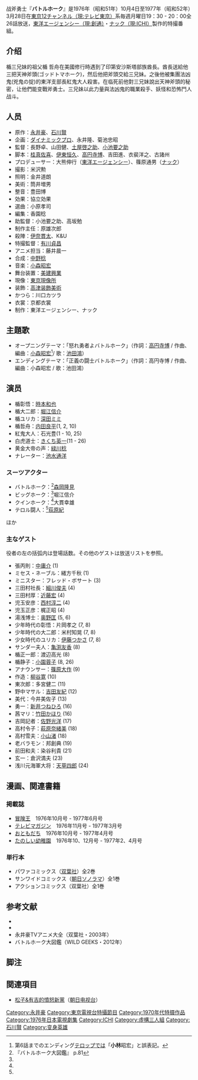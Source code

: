 {{roughtranslation|time=2015-01-14T12:53:59+00:00}}
战斧勇士『'''バトルホーク'''』是1976年（昭和51年）10月4日至1977年（昭和52年）3月28日在[[テレビ東京|東京12チャンネル（現:テレビ東京）]]系毎週月曜日19：30 - 20：00全26話放送，[[創通|東洋エージェンシー（現:創通）]]・[[ICHI_(企業)|ナック（現:ICHI）]]製作的特撮番組。
==介绍==
楯三兄妹的祖父楯 哲舟在美國修行時遇到了印第安沙斯塔部族酋長。酋長送給他三把天神斧頭(ゴッドトマホーク)，然后他把斧頭交給三兄妹。之後他被集團法凶鬼(兇鬼の掟)的東洋支部長紅鬼大人殺害。在临死前他對三兄妹說出天神斧頭的秘密，让他們能变戰斧勇士。三兄妹以此力量與法凶鬼的職業殺手、妖怪和恐怖鬥人战斗。
==人员 ==
* 原作：[[永井豪|永井豪]]、[[石川賢_(漫画家)|石川賢]]
* 企画：[[永井豪#ダイナミックプロ|ダイナミックプロ]]、永井隆、菊池忠昭
* 監督：長野卓、山田健、[[土屋啓之助|土屋啓之助]]、[[小池要之助|小池要之助]]
* 脚本：[[辻真先|桂真佐喜]]、[[伊東恒久|伊東恒久]]、[[永井泰宇|高円寺博]]、吉田進、衣裴洋之、古諸州
* プロデューサー：大熊伸行（[[創通|東洋エージェンシー]]）、篠原通男（[[ICHI_(企業)|ナック]]）
* 撮影：米沢勲
* 照明：金井道朗
* 美術：筒井増男
* 整音：豊田博
* 効果：協立効果
* 選曲：小原孝司
* 編集：香園稔
* 助監督：小池要之助、高坂勉
* 制作主任：原雄次郎
* 殺陣：[[伊奈貫太|伊奈貫太]]、K&U
* 特撮監督：[[有川貞昌|有川貞昌]]
* アニメ担当：藤井晨一
* 合成：[[中野稔|中野稔]]
* 音楽：[[小森昭宏|小森昭宏]]
* 舞台装置：[[ケイエッチケイアート|美建興業]]
* 現像：[[東京現像所|東京現像所]]
* 装飾：[[高津装飾美術|高津装飾美術]]
* かつら：川口カツラ
* 衣裳：京都衣裳
* 制作：東洋エージェンシー、ナック
== 主題歌==
* オープニングテーマ：「怒れ勇者よバトルホーク」（作詞：[[永井泰宇|高円寺博]] / 作曲、編曲：[[小森昭宏|小森昭宏]]<ref>第6話までのエンディング[[スーパーインポーズ_(映像編集)|テロップ]]では「'''小林'''昭宏」と誤表記。</ref>/ 歌：[[池田鴻|池田鴻]]）
* エンディングテーマ：「正義の闘士バトルホーク」（作詞：高円寺博 / 作曲、編曲：小森昭宏 / 歌：池田鴻）
== 演员==
* 楯彰悟：[[時本和也|時本和也]]
* 楯大二郎：[[堀江信介|堀江信介]]
* 楯ユリカ：[[深田ミミ|深田ミミ]]
* 楯哲舟：[[内田良平_(俳優)|内田良平]](1, 2, 10)
* 紅鬼大人：石光豊(1 - 10, 25)
* 白虎道士：[[きくち英一|きくち英一]](11 - 26)
* 黄金大帝の声：[[緑川稔|緑川稔]]
* ナレーター：[[池水通洋|池水通洋]]
=== スーツアクター ===
* バトルホーク：<ref name="大図鑑">『バトルホーク大図鑑』 p.81</ref>[[森岡隆見|森岡隆見]]
* ビッグホーク：<ref name="大図鑑"/>堀江信介
* クインホーク：<ref name="大図鑑"/>大貫幸雄
* テロル闘人：<ref name="大図鑑"/>[[荻原紀|荻原紀]]
ほか

=== 主なゲスト ===
役者の左の括弧内は登場話数。その他のゲストは放送リストを参照。

* 張丙則：[[中庸助|中庸介]] (1)
* ミセス・ネーブル：緒方千秋 (1)
* ミニスター：フレッド・ボサート (3)
* 三田村社長：[[細川俊夫_(俳優)|細川俊夫]] (4)
* 三田村厚：[[近藤宏|近藤宏]] (4)
* 児玉安彦：[[西村淳二|西村淳二]] (4)
* 児玉正彦：梶正昭 (4)
* 湯浅博士：[[奥野匡|奥野匡]] (5, 6)
* 少年時代の彰悟：片岡孝之 (7, 8)
* 少年時代の大二郎：米村知晃 (7, 8)
* 少女時代のユリカ：[[伊藤つかさ|伊藤つかさ]] (7, 8)
* サンダー夫人：[[亀渕友香|亀渕友香]] (8)
* 楯正一郎：渡辺高光 (8)
* 楯静子：[[小園蓉子|小園蓉子]] (8, 26)
* アナウンサー：[[篠原大作|篠原大作]] (9)
* 作造：[[柳谷寛|柳谷寛]] (10)
* 東次郎：多宮健二 (11)
* 野中マサル：[[吉田友紀|吉田友紀]] (12)
* 美代：今井美佐子 (13)
* 勇一：[[新井つねひろ|新井つねひろ]] (16)
* 茜マリ：[[竹田かほり|竹田かほり]] (16)
* 吉岡記者：[[佐野光洋|佐野光洋]] (17)
* 高村令子：[[萩奈穂美|萩原奈緒美]] (18)
* 高村雪夫：[[小山渚|小山渚]] (18)
* 老バラモン：邦創典 (19)
* 前田和夫：染谷利貴 (21)
* 玄一：倉沢満夫 (23)
* 浅川元海軍大将：[[天草四郎_(俳優)|天草四郎]] (24)
== 漫画、関連書籍 ==
=== 掲載誌 ===
* [[冒険王_(漫画雑誌)|冒険王]]　1976年10月号 - 1977年6月号
* [[テレビマガジン|テレビマガジン]]　1976年11月号 - 1977年3月号
* [[おともだち|おともだち]]　1976年10月号 - 1977年4月号
* [[たのしい幼稚園_(雑誌)|たのしい幼稚園]]　1976年10、12月号 - 1977年2、4月号

=== 単行本 ===
* パワァコミックス（[[双葉社|双葉社]]）全2巻
* サンワイドコミックス（[[朝日ソノラマ|朝日ソノラマ]]）全1巻
* アクションコミックス（双葉社）全1巻

== 参考文献 ==
* {{Cite book 
|date = 1990-11-30 
|title = [[全怪獣怪人|全怪獣怪人]] 
|publisher = [[勁文社|勁文社]] 
|volume = 下巻 
|id=C0676 
|isbn = 4-7669-1209-8 
|ref = {{SfnRef|全怪獣怪人 下|1990}}
}}
* {{Cite book 
|date = 1998-05-30
|title = [[宇宙船_(雑誌)|宇宙船]]SPECIAL ’70年代特撮ヒーロー全集 
|publisher = [[朝日ソノラマ|朝日ソノラマ]] 
|isbn = 4-257-03533-1 
|ref = {{SfnRef|宇宙船SPECIAL|1998}}
}}
* 永井豪TVアニメ大全（双葉社・2003年）
* バトルホーク大図鑑（WILD GEEKS・2012年）{{出典無効|date=2014年3月|title=同人誌}}
== 脚注 ==
{{Reflist}}
== 関連項目 ==
*[[松子&有吉的憤怒新黨|松子&有吉的憤怒新黨]]（[[朝日电视台|朝日电视台]]）
{{永井豪}}

{{DEFAULTSORT:Batoru Houku}}
[[Category:永井豪|Category:永井豪]]
[[Category:東京電視台特攝節目|Category:東京電視台特攝節目]]
[[Category:1970年代特摄作品|Category:1970年代特摄作品]]
[[Category:1976年日本電視劇集|Category:1976年日本電視劇集]]
[[Category:ICHI|Category:ICHI]]
[[Category:虛構三人組|Category:虛構三人組]]
[[Category:石川賢|Category:石川賢]]
[[Category:变身英雄|Category:变身英雄]]